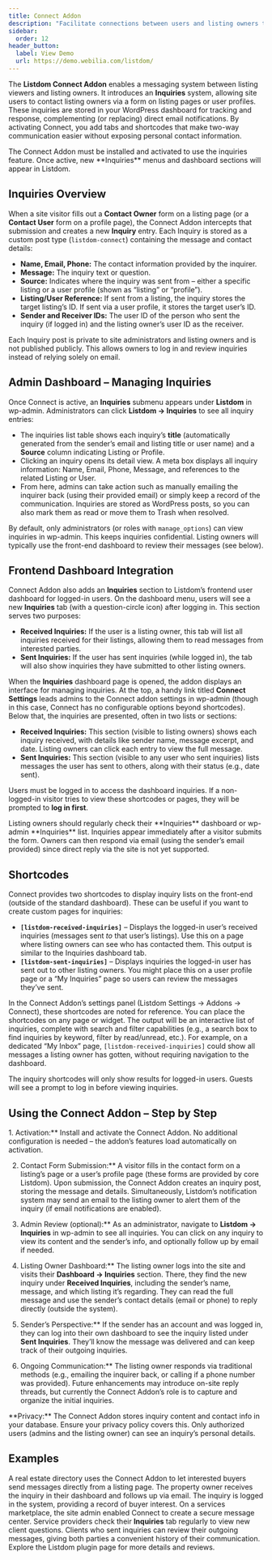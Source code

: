 ```yaml
---
title: Connect Addon
description: "Facilitate connections between users and listing owners through inquiries and direct communication tools."
sidebar:
  order: 12
header_button:
  label: View Demo
  url: https://demo.webilia.com/listdom/
---
```



The **Listdom Connect Addon** enables a messaging system between listing viewers and listing owners. It introduces an **Inquiries** system, allowing site users to contact listing owners via a form on listing pages or user profiles. These inquiries are stored in your WordPress dashboard for tracking and response, complementing (or replacing) direct email notifications. By activating Connect, you add tabs and shortcodes that make two-way communication easier without exposing personal contact information.

<Aside type="note">
The Connect Addon must be installed and activated to use the inquiries feature. Once active, new **Inquiries** menus and dashboard sections will appear in Listdom.
</Aside>

## Inquiries Overview

When a site visitor fills out a **Contact Owner** form on a listing page (or a **Contact User** form on a profile page), the Connect Addon intercepts that submission and creates a new **Inquiry** entry. Each Inquiry is stored as a custom post type (`listdom-connect`) containing the message and contact details:

- **Name, Email, Phone:** The contact information provided by the inquirer.
- **Message:** The inquiry text or question.
- **Source:** Indicates where the inquiry was sent from – either a specific listing or a user profile (shown as “listing” or “profile”).
- **Listing/User Reference:** If sent from a listing, the inquiry stores the target listing’s ID. If sent via a user profile, it stores the target user’s ID.
- **Sender and Receiver IDs:** The user ID of the person who sent the inquiry (if logged in) and the listing owner’s user ID as the receiver.

Each Inquiry post is private to site administrators and listing owners and is not published publicly. This allows owners to log in and review inquiries instead of relying solely on email.

## Admin Dashboard – Managing Inquiries

Once Connect is active, an **Inquiries** submenu appears under **Listdom** in wp-admin. Administrators can click **Listdom → Inquiries** to see all inquiry entries:

- The inquiries list table shows each inquiry’s **title** (automatically generated from the sender’s email and listing title or user name) and a **Source** column indicating Listing or Profile.
- Clicking an inquiry opens its detail view. A meta box displays all inquiry information: Name, Email, Phone, Message, and references to the related Listing or User.
- From here, admins can take action such as manually emailing the inquirer back (using their provided email) or simply keep a record of the communication. Inquiries are stored as WordPress posts, so you can also mark them as read or move them to Trash when resolved.

By default, only administrators (or roles with `manage_options`) can view inquiries in wp-admin. This keeps inquiries confidential. Listing owners will typically use the front-end dashboard to review their messages (see below).

## Frontend Dashboard Integration

Connect Addon also adds an **Inquiries** section to Listdom’s frontend user dashboard for logged-in users. On the dashboard menu, users will see a new **Inquiries** tab (with a question-circle icon) after logging in. This section serves two purposes:

- **Received Inquiries:** If the user is a listing owner, this tab will list all inquiries received for their listings, allowing them to read messages from interested parties.
- **Sent Inquiries:** If the user has sent inquiries (while logged in), the tab will also show inquiries they have submitted to other listing owners.

When the **Inquiries** dashboard page is opened, the addon displays an interface for managing inquiries. At the top, a handy link titled **Connect Settings** leads admins to the Connect addon settings in wp-admin (though in this case, Connect has no configurable options beyond shortcodes). Below that, the inquiries are presented, often in two lists or sections:

- **Received Inquiries:** This section (visible to listing owners) shows each inquiry received, with details like sender name, message excerpt, and date. Listing owners can click each entry to view the full message.
- **Sent Inquiries:** This section (visible to any user who sent inquiries) lists messages the user has sent to others, along with their status (e.g., date sent).

Users must be logged in to access the dashboard inquiries. If a non-logged-in visitor tries to view these shortcodes or pages, they will be prompted to **log in first**.

<Aside type="tip">
Listing owners should regularly check their **Inquiries** dashboard or wp-admin **Inquiries** list. Inquiries appear immediately after a visitor submits the form. Owners can then respond via email (using the sender’s email provided) since direct reply via the site is not yet supported.
</Aside>

## Shortcodes

Connect provides two shortcodes to display inquiry lists on the front-end (outside of the standard dashboard). These can be useful if you want to create custom pages for inquiries:

- **`[listdom-received-inquiries]`** – Displays the logged-in user’s received inquiries (messages sent *to* that user’s listings). Use this on a page where listing owners can see who has contacted them. This output is similar to the Inquiries dashboard tab.
- **`[listdom-sent-inquiries]`** – Displays inquiries the logged-in user has sent out to other listing owners. You might place this on a user profile page or a “My Inquiries” page so users can review the messages they’ve sent.

In the Connect Addon’s settings panel (Listdom Settings → Addons → Connect), these shortcodes are noted for reference. You can place the shortcodes on any page or widget. The output will be an interactive list of inquiries, complete with search and filter capabilities (e.g., a search box to find inquiries by keyword, filter by read/unread, etc.). For example, on a dedicated “My Inbox” page, `[listdom-received-inquiries]` could show all messages a listing owner has gotten, without requiring navigation to the dashboard.

<Aside type="note">
The inquiry shortcodes will only show results for logged-in users. Guests will see a prompt to log in before viewing inquiries.
</Aside>

## Using the Connect Addon – Step by Step

<Steps>
1. Activation:** Install and activate the Connect Addon. No additional configuration is needed – the addon’s features load automatically on activation.

2. Contact Form Submission:** A visitor fills in the contact form on a listing’s page or a user’s profile page (these forms are provided by core Listdom). Upon submission, the Connect Addon creates an inquiry post, storing the message and details. Simultaneously, Listdom’s notification system may send an email to the listing owner to alert them of the inquiry (if email notifications are enabled).

3. Admin Review (optional):** As an administrator, navigate to **Listdom → Inquiries** in wp-admin to see all inquiries. You can click on any inquiry to view its content and the sender’s info, and optionally follow up by email if needed.

4. Listing Owner Dashboard:** The listing owner logs into the site and visits their **Dashboard → Inquiries** section. There, they find the new inquiry under **Received Inquiries**, including the sender’s name, message, and which listing it’s regarding. They can read the full message and use the sender’s contact details (email or phone) to reply directly (outside the system).

5. Sender’s Perspective:** If the sender has an account and was logged in, they can log into their own dashboard to see the inquiry listed under **Sent Inquiries**. They’ll know the message was delivered and can keep track of their outgoing inquiries.

6. Ongoing Communication:** The listing owner responds via traditional methods (e.g., emailing the inquirer back, or calling if a phone number was provided). Future enhancements may introduce on-site reply threads, but currently the Connect Addon’s role is to capture and organize the initial inquiries.
</Steps>

<Aside type="caution">
**Privacy:** The Connect Addon stores inquiry content and contact info in your database. Ensure your privacy policy covers this. Only authorized users (admins and the listing owner) can see an inquiry’s personal details.
</Aside>

## Examples

<CardGrid>
  <Card title="Facilitating Buyer–Seller Interaction">
    A real estate directory uses the Connect Addon to let interested buyers send messages directly from a listing page. The property owner receives the inquiry in their dashboard and follows up via email. The inquiry is logged in the system, providing a record of buyer interest.
  </Card>
  <Card title="Private Message Center for Listings">
    On a services marketplace, the site admin enabled Connect to create a secure message center. Service providers check their <strong>Inquiries</strong> tab regularly to view new client questions. Clients who sent inquiries can review their outgoing messages, giving both parties a convenient history of their communication.
  </Card>
</CardGrid>

<LinkCard href="https://wordpress.org/plugins/listdom/" title="Listdom Plugin on WordPress.org">
  Explore the Listdom plugin page for more details and reviews.
</LinkCard>
